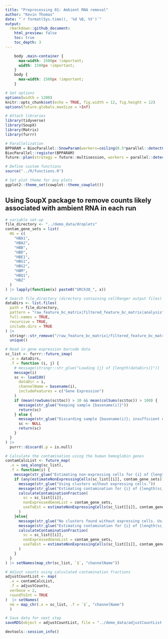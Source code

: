 ```yaml
---
title: "Preprocessing 01: Ambient RNA removal"
author: "Kevin Thomas"
date: "`r format(Sys.time(), '%d %B, %Y')`"
output:
  rmarkdown::github_document:
    html_preview: false
    toc: true
    toc_depth: 3
---
```


```css
    body .main-container {
      max-width: 1500px !important;
      width: 1500px !important;
    }
    body {
      max-width: 1500px !important;
    }
```

```r
# Set options
options(width = 1200)
knitr::opts_chunk$set(echo = TRUE, fig.width = 12, fig.height = 12)
options(future.globals.maxSize = +Inf)

# Attach libraries
library(tidyverse)
library(SoupX)
library(Matrix)
library(furrr)

# Parallelization
BPPARAM = BiocParallel::SnowParam(workers=ceiling(0.5*parallel::detectCores()), type = "SOCK")
BiocParallel::register(BPPARAM)
future::plan(strategy = future::multisession, workers = parallel::detectCores())

# Define custom functions
source("../R/functions.R")

# Set plot theme for any plots
ggplot2::theme_set(cowplot::theme_cowplot())
```

## Using SoupX package to remove counts likely associated with ambient RNA in each run

```r
# variable set-up
file_directory <- "../demo_data/droplets"
contam_gene_sets = list(
  HG = c(
    "HBA1",
    "HBA2",
    "HBB",
    "HBD",
    "HBE1",
    "HBG1",
    "HBG2",
    "HBM",
    "HBQ1",
    "HBZ"
  )
) |> lapply(function(x) paste0("GRCh38_", x))
```

```r
# Search file_directory (directory containing cellRanger output files) for raw and filtered barcode matrices
dataDirs <- list.files(
  path = file_directory,
  pattern = "raw_feature_bc_matrix|filtered_feature_bc_matrix|analysis",
  full.names = TRUE,
  recursive = TRUE,
  include.dirs = TRUE
) |>
  stringr::str_remove("/raw_feature_bc_matrix|/filtered_feature_bc_matrix|/analysis") |>
  unique()
```

```r
# Read in gene expression barcode data
sc_list <- furrr::future_imap(
  .x = dataDirs,
  .f = function (i, j) {
    # message(stringr::str_glue("Loading {j} of {length(dataDirs)}"))
    message(i)
    sc <- load10X(
      dataDir = i,
      channelName = basename(i),
      includeFeatures = c("Gene Expression")
    )
    if (mean(rowSums(sc$toc)) > 10 && mean(colSums(sc$toc)) > 100) {
      message(str_glue("Keeping sample {basename(i)}"))
      return(sc)
    } else {
      message(str_glue("Discarding sample {basename(i)}; insufficient quality"))
      sc <- NULL
      return(sc)
    }
  }
) |>
  purrr::discard(.p = is.null)
```

```r
# Calculate the contamination using the human hemoglobin genes
contamCalcList <- future_map(
  .x = seq_along(sc_list),
  .f = function(i) {
    message(str_glue("Estimating non-expressing cells for {i} of {length(sc_list)}: {sc_list[[i]]$channelName}"))
    if (any(estimateNonExpressingCells(sc_list[[i]], contam_gene_sets))) {
      message(str_glue("Using clusters without expressing cells."))
      message(str_glue("Estimating contamination for {i} of {length(sc_list)}: {sc_list[[i]]$channelName}"))
      calculateContaminationFraction(
        sc = sc_list[[i]],
        nonExpressedGeneList = contam_gene_sets,
        useToEst = estimateNonExpressingCells(sc_list[[i]], contam_gene_sets)
      )
    }else{
      message(str_glue("No clusters found without expressing cells. Using individual cells instead."))
      message(str_glue("Estimating contamination for {i} of {length(sc_list)}: {sc_list[[i]]$channelName}"))
      calculateContaminationFraction(
        sc = sc_list[[i]],
        nonExpressedGeneList = contam_gene_sets,
        useToEst = estimateNonExpressingCells(sc_list[[i]], contam_gene_sets, clusters = FALSE)
      )
    }
  }
) |> setNames(map_chr(sc_list, `$`, "channelName"))
```

```r
# Adjust counts using calculated contamination fractions
adjustCountList <- map(
  .x = contamCalcList,
  .f = adjustCounts,
  verbose = 2,
  roundToInt = TRUE
)  |> setNames(
  nm = map_chr(.x = sc_list, .f = `$`, "channelName")
  )
```

```r
# Save data for next step
saveRDS(object = adjustCountList, file = "../demo_data/adjustCountList.RDS")
```

```r
devtools::session_info()
```
